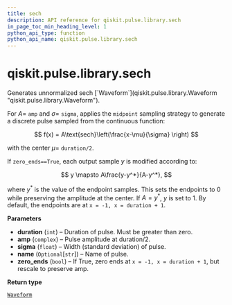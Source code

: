 ```yaml
---
title: sech
description: API reference for qiskit.pulse.library.sech
in_page_toc_min_heading_level: 1
python_api_type: function
python_api_name: qiskit.pulse.library.sech
---
```


# qiskit.pulse.library.sech

<Function id="qiskit.pulse.library.sech" name="sech" isDedicatedPage={true} github="https://github.com/qiskit/qiskit/tree/stable/0.21/qiskit/pulse/library/discrete.py" signature="sech(duration, amp, sigma, name=None, zero_ends=True)">
  Generates unnormalized sech [`Waveform`](qiskit.pulse.library.Waveform "qiskit.pulse.library.Waveform").

  For $A=$ `amp` and $\sigma=$ `sigma`, applies the `midpoint` sampling strategy to generate a discrete pulse sampled from the continuous function:

$$
f(x) = A\text{sech}\left(\frac{x-\mu}{\sigma} \right)
$$

  with the center $\mu=$ `duration/2`.

  If `zero_ends==True`, each output sample $y$ is modified according to:

$$
y \mapsto A\frac{y-y^*}{A-y^*},
$$

  where $y^*$ is the value of the endpoint samples. This sets the endpoints to $0$ while preserving the amplitude at the center. If $A=y^*$, $y$ is set to $1$. By default, the endpoints are at `x = -1, x = duration + 1`.

  **Parameters**

  *   **duration** (`int`) – Duration of pulse. Must be greater than zero.
  *   **amp** (`complex`) – Pulse amplitude at duration/2.
  *   **sigma** (`float`) – Width (standard deviation) of pulse.
  *   **name** (`Optional`\[`str`]) – Name of pulse.
  *   **zero\_ends** (`bool`) – If True, zero ends at `x = -1, x = duration + 1`, but rescale to preserve amp.

  **Return type**

  [`Waveform`](qiskit.pulse.library.Waveform "qiskit.pulse.library.waveform.Waveform")
</Function>

